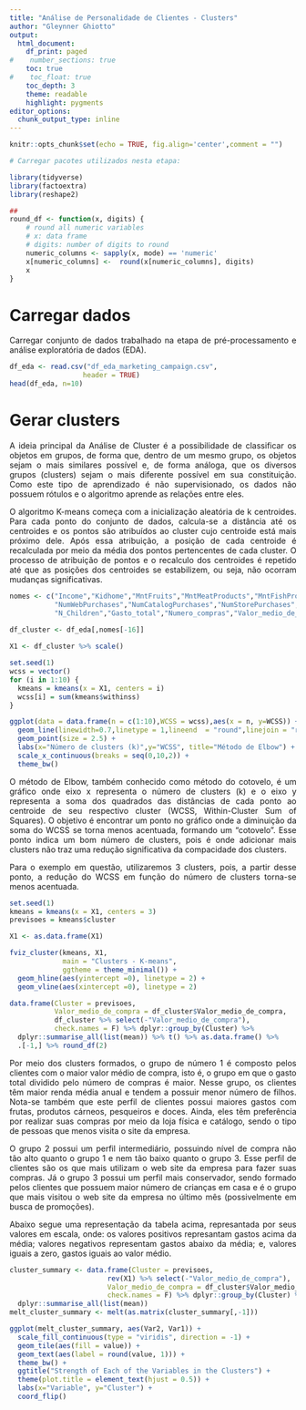 ---
title: "Análise de Personalidade de Clientes - Clusters"
author: "Gleynner Ghiotto"
output:
  html_document:
    df_print: paged
#    number_sections: true
    toc: true
#    toc_float: true
    toc_depth: 3
    theme: readable
    highlight: pygments
editor_options: 
  chunk_output_type: inline
---

```{r setup, include=FALSE}
knitr::opts_chunk$set(echo = TRUE, fig.align='center',comment = "")
```

<style> body {text-align: justify} </style>

```{r, message = FALSE}
# Carregar pacotes utilizados nesta etapa:

library(tidyverse)
library(factoextra)
library(reshape2)
```


```{r, include=FALSE}
##
round_df <- function(x, digits) {
    # round all numeric variables
    # x: data frame 
    # digits: number of digits to round
    numeric_columns <- sapply(x, mode) == 'numeric'
    x[numeric_columns] <-  round(x[numeric_columns], digits)
    x
}

```


# Carregar dados

Carregar conjunto de dados trabalhado na etapa de pré-processamento e análise exploratória de dados (EDA).

```{r, comment=""}
df_eda <- read.csv("df_eda_marketing_campaign.csv",
                  header = TRUE)
head(df_eda, n=10)
```


# Gerar clusters


A ideia principal da Análise de Cluster é a possibilidade de classificar os objetos em grupos, de forma que, dentro de um mesmo grupo, os objetos sejam o mais similares possível e, de forma análoga, que os diversos grupos (clusters) sejam o mais diferente possível em sua constituição. Como este tipo de aprendizado é não supervisionado, os dados não possuem rótulos e o algoritmo aprende as relações entre eles. 

O algoritmo K-means começa com a inicialização aleatória de k centroides. Para cada ponto do conjunto de dados, calcula-se a distância até os centroides e os pontos são atribuídos ao cluster cujo centroide está mais próximo dele. Após essa atribuição, a posição de cada centroide é recalculada por meio da média dos pontos pertencentes de cada cluster. O processo de atribuição de pontos e o recalculo dos centroides é repetido até que as posições dos centroides se estabilizem, ou seja, não ocorram mudanças significativas.


```{r, comment="", fig.align='center'}
nomes <- c("Income","Kidhome","MntFruits","MntMeatProducts","MntFishProducts","MntSweetProducts",
           "NumWebPurchases","NumCatalogPurchases","NumStorePurchases","NumWebVisitsMonth","Idade",
           "N_Children","Gasto_total","Numero_compras","Valor_medio_de_compra","Class_VMC")

df_cluster <- df_eda[,nomes[-16]] 
  
X1 <- df_cluster %>% scale()

```

```{r, comment="", fig.align='center'}
set.seed(1)
wcss = vector()
for (i in 1:10) {
  kmeans = kmeans(x = X1, centers = i)
  wcss[i] = sum(kmeans$withinss)
}

ggplot(data = data.frame(n = c(1:10),WCSS = wcss),aes(x = n, y=WCSS)) +
  geom_line(linewidth=0.7,linetype = 1,lineend	= "round",linejoin = "round",linemitre=1) + 
  geom_point(size = 2.5) +
  labs(x="Número de clusters (k)",y="WCSS", title="Método de Elbow") +
  scale_x_continuous(breaks = seq(0,10,2)) +
  theme_bw()
```

O método de Elbow, também conhecido como método do cotovelo, é um gráfico onde eixo x representa o número de clusters (k) e o eixo y representa a soma dos quadrados das distâncias de cada ponto ao centroide de seu respectivo cluster (WCSS, Within-Cluster Sum of Squares). O objetivo é encontrar um ponto no gráfico onde a diminuição da soma do WCSS se torna menos acentuada, formando um "cotovelo". Esse ponto indica um bom número de clusters, pois é onde adicionar mais clusters não traz uma redução significativa da compacidade dos clusters.

Para o exemplo em questão, utilizaremos 3 clusters, pois, a partir desse ponto, a redução do WCSS em função do número de clusters torna-se menos acentuada.

```{r, comment="", fig.align='center'}
set.seed(1)
kmeans = kmeans(x = X1, centers = 3)
previsoes = kmeans$cluster

X1 <- as.data.frame(X1)
```


```{r}
fviz_cluster(kmeans, X1,
             main = "Clusters - K-means",
             ggtheme = theme_minimal()) +
  geom_hline(aes(yintercept =0), linetype = 2) +
  geom_vline(aes(xintercept =0), linetype = 2) 
```


```{r}
data.frame(Cluster = previsoes,
           Valor_medio_de_compra = df_cluster$Valor_medio_de_compra,
           df_cluster %>% select(-"Valor_medio_de_compra"),
           check.names = F) %>% dplyr::group_by(Cluster) %>% 
  dplyr::summarise_all(list(mean)) %>% t() %>% as.data.frame() %>% 
  .[-1,] %>% round_df(2)

```

Por meio dos clusters formados, o grupo de número 1 é composto pelos clientes com o maior valor médio de compra, isto é, o grupo em que o gasto total dividido pelo número de compras é maior. Nesse grupo, os clientes têm maior renda média anual e tendem a possuir menor número de filhos. Nota-se também que este perfil de clientes possui maiores gastos com frutas, produtos cárneos, pesqueiros e doces. Ainda, eles têm preferência por realizar suas compras por meio da loja física e catálogo, sendo o tipo de pessoas que menos visita o site da empresa. 

O grupo 2 possui um perfil intermediário, possuindo nível de compra não tão alto quanto o grupo 1 e nem tão baixo quanto o grupo 3. Esse perfil de clientes são os que mais utilizam o web site da empresa para fazer suas compras. Já o grupo 3 possui um perfil mais conservador, sendo formado pelos clientes que possuem maior número de crianças em casa e é o grupo que mais visitou o web site da empresa no último mês (possivelmente em busca de promoções).

Abaixo segue uma representação da tabela acima, represantada por seus valores em escala, onde: os valores positivos represantam gastos acima da média; valores negativos representam gastos abaixo da média; e, valores iguais a zero, gastos iguais ao valor médio.

```{r}
cluster_summary <- data.frame(Cluster = previsoes,
                        rev(X1) %>% select(-"Valor_medio_de_compra"), 
                        Valor_medio_de_compra = df_cluster$Valor_medio_de_compra,
                        check.names = F) %>% dplyr::group_by(Cluster) %>% 
  dplyr::summarise_all(list(mean)) 
melt_cluster_summary <- melt(as.matrix(cluster_summary[,-1]))

ggplot(melt_cluster_summary, aes(Var2, Var1)) +
  scale_fill_continuous(type = "viridis", direction = -1) +
  geom_tile(aes(fill = value)) +
  geom_text(aes(label = round(value, 1))) +
  theme_bw() +
  ggtitle("Strength of Each of the Variables in the Clusters") +
  theme(plot.title = element_text(hjust = 0.5)) +
  labs(x="Variable", y="Cluster") +
  coord_flip()
```





